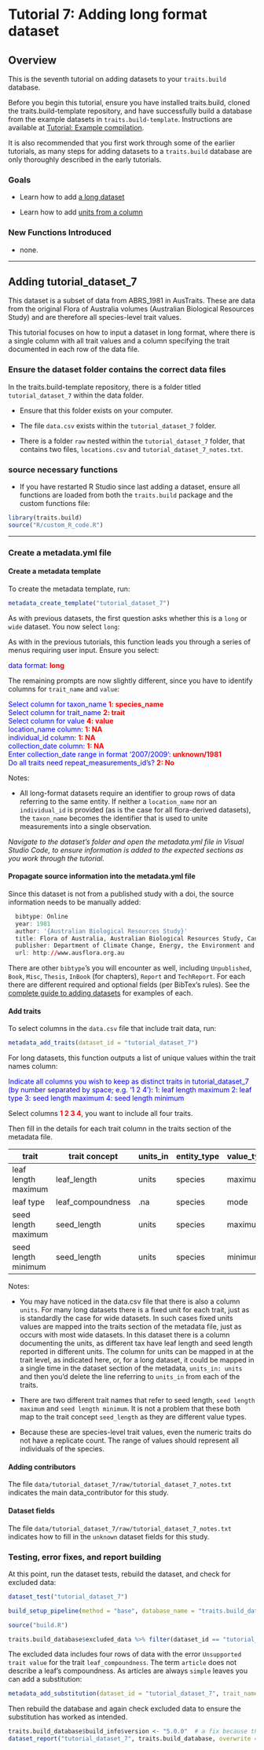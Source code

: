 # Tutorial 7: Adding long format dataset

## Overview

This is the seventh tutorial on adding datasets to your `traits.build` database.

Before you begin this tutorial, ensure you have installed traits.build, cloned the traits.build-template repository, and have successfully build a database from the example datasets in `traits.build-template`. Instructions are available at [Tutorial: Example compilation](tutorial_compilation.html).\

It is also recommended that you first work through some of the earlier tutorials, as many steps for adding datasets to a `traits.build` database are only thoroughly described in the early tutorials.

### Goals

-   Learn how to add [a long dataset](#long_dataset) 

-   Learn how to add [units from a column](#units_column) 

### New Functions Introduced

-   none.

------------------------------------------------------------------------

## Adding tutorial_dataset_7

This dataset is a subset of data from ABRS_1981 in AusTraits. These are data from the original Flora of Australia volumes (Australian Biological Resources Study) and are therefore all species-level trait values.

This tutorial focuses on how to input a dataset in long format, where there is a single column with all trait values and a column specifying the trait documented in each row of the data file. 

### Ensure the dataset folder contains the correct data files

In the traits.build-template repository, there is a folder titled `tutorial_dataset_7` within the data folder. 

-   Ensure that this folder exists on your computer. 

-   The file `data.csv` exists within the `tutorial_dataset_7` folder. 

-   There is a folder `raw` nested within the `tutorial_dataset_7` folder, that contains two files, `locations.csv` and `tutorial_dataset_7_notes.txt`. 

### source necessary functions

-   If you have restarted R Studio since last adding a dataset, ensure all functions are loaded from both the `traits.build` package and the custom functions file:

```r
library(traits.build)
source("R/custom_R_code.R")
```

------------------------------------------------------------------------

### Create a metadata.yml file

#### **Create a metadata template** {#long_dataset}

To create the metadata template, run:

```r
metadata_create_template("tutorial_dataset_7")
```

As with previous datasets, the first question asks whether this is a `long` or `wide` dataset. You now select `long`:

As with in the previous tutorials, this function leads you through a series of menus requiring user input. Ensure you select:

[data format:]{style="color:blue;"} [**long**]{style="color:red;"}\

The remaining prompts are now slightly different, since you have to identify columns for `trait_name` and `value`:

[Select column for taxon_name]{style="color:blue;"} [**1: species_name**]{style="color:red;"}\
[Select column for trait_name]{style="color:blue;"} [**2: trait**]{style="color:red;"}\
[Select column for value]{style="color:blue;"} [**4: value**]{style="color:red;"}\
[location_name column:]{style="color:blue;"} [**1: NA**]{style="color:red;"}\
[individual_id column:]{style="color:blue;"} [**1: NA**]{style="color:red;"}\
[collection_date column:]{style="color:blue;"} [**1: NA**]{style="color:red;"}\
[Enter collection_date range in format '2007/2009':]{style="color:blue;"} [**unknown/1981**]{style="color:red;"}\
[Do all traits need repeat_measurements_id's?]{style="color:blue;"} [**2: No**]{style="color:red;"}\

Notes: 

-   All long-format datasets require an identifier to group rows of data referring to the same entity. If neither a `location_name` nor an `individual_id` is provided (as is the case for all flora-derived datasets), the `taxon_name` becomes the identifier that is used to unite measurements into a single observation.

*Navigate to the dataset's folder and open the metadata.yml file in Visual Studio Code, to ensure information is added to the expected sections as you work through the tutorial.*

#### **Propagate source information into the metadata.yml file**

Since this dataset is not from a published study with a doi, the source information needs to be manually added:\

```r
  bibtype: Online
  year: 1981
  author: '{Australian Biological Resources Study}'
  title: Flora of Australia, Australian Biological Resources Study, Canberra.
  publisher: Department of Climate Change, Energy, the Environment and Water, Canberra.
  url: http://www.ausflora.org.au
```

There are other `bibtype`'s you will encounter as well, including `Unpublished`, `Book`, `Misc`, `Thesis`, `InBook` (for chapters), `Report` and `TechReport`. For each there are different required and optional fields (per BibTex's rules). See the [complete guide to adding datasets](adding_data.html) for examples of each.

#### **Add traits** {#units_column}

To select columns in the `data.csv` file that include trait data, run:

```r
metadata_add_traits(dataset_id = "tutorial_dataset_7")
```

For long datasets, this function outputs a list of unique values within the trait names column:

[Indicate all columns you wish to keep as distinct traits in tutorial_dataset_7 (by number separated by space; e.g. '1 2 4'):]{style="color:blue;"} [1: leaf length maximum]{style="color:blue;"} [2: leaf type]{style="color:blue;"} [3: seed length maximum]{style="color:blue;"} [4: seed length minimum]{style="color:blue;"}

Select columns [**1 2 3 4**]{style="color:red;"}, you want to include all four traits.\

Then fill in the details for each trait column in the traits section of the metadata file.\

| trait   | trait concept    | units_in | entity_type | value_type | basis_of_value | replicates |
|-----------|-----------|-----------|-----------|-----------|-----------|-----------|
| leaf length maximum | leaf_length      | units    | species     | maximum    | measurement    | .na        |
| leaf type           | leaf_compoundness | .na      | species     | mode       | expert_score   | .na        |
| seed length maximum | seed_length      | units    | species     | maximum    | measurement    | .na        |
| seed length minimum | seed_length      | units    | species     | minimum    | measurement    | .na        |


Notes: 

-   You may have noticed in the data.csv file that there is also a column `units`. For many long datasets there is a fixed unit for each trait, just as is standardly the case for wide datasets. In such cases fixed units values are mapped into the traits section of the metadata file, just as occurs with most wide datasets. In this dataset there is a column documenting the units, as different tax have leaf length and seed length reported in different units. The column for units can be mapped in at the trait level, as indicated here, or, for a long dataset, it could be mapped in a single time in the dataset section of the metadata, `units_in: units` and then you'd delete the line referring to `units_in` from each of the traits.

- There are two different trait names that refer to seed length, `seed length maximum` and `seed length minimum`. It is not a problem that these both map to the trait concept `seed_length` as they are different value types.\ 

- Because these are species-level trait values, even the numeric traits do not have a replicate count. The range of values should represent all individuals of the species.\ 

#### **Adding contributors**

The file `data/tutorial_dataset_7/raw/tutorial_dataset_7_notes.txt` indicates the main data_contributor for this study.\

#### **Dataset fields**

The file `data/tutorial_dataset_7/raw/tutorial_dataset_7_notes.txt` indicates how to fill in the `unknown` dataset fields for this study.\ 

### Testing, error fixes, and report building {#exclude_data}

At this point, run the dataset tests, rebuild the dataset, and check for excluded data:

```r
dataset_test("tutorial_dataset_7")

build_setup_pipeline(method = "base", database_name = "traits.build_database")

source("build.R")

traits.build_database$excluded_data %>% filter(dataset_id == "tutorial_dataset_7") %>%  View()
```

The excluded data includes four rows of data with the error `Unsupported trait value` for the trait `leaf_compoundness`. The term `article` does not describe a leaf's compoundness. As articles are always `simple` leaves you can add a substitution:\ 

```r
metadata_add_substitution(dataset_id = "tutorial_dataset_7", trait_name = "leaf_compoundness", find = "articles", replace = "simple")
```

Then rebuild the database and again check excluded data to ensure the substitution has worked as intended.\ 

```r
traits.build_database$build_info$version <- "5.0.0"  # a fix because the function was built around specific AusTraits versions
dataset_report("tutorial_dataset_7", traits.build_database, overwrite = TRUE)
```
